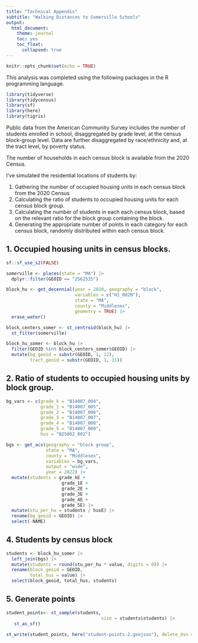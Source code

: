 ```yaml
---
title: "Technical Appendix"
subtitle: "Walking Distances to Somerville Schools"
output: 
  html_document:
    theme: journal
    toc: yes
    toc_float:
      collapsed: true
---
```


```r
knitr::opts_chunk$set(echo = TRUE)
```

This analysis was completed using the following packages in the R programming language.

```r
library(tidyverse)
library(tidycensus)
library(sf)
library(here)
library(tigris)
```


Public data from the American Community Survey includes the number of students
enrolled in school, disaggregated by grade level, at the census block-group level.
Data are further disaggregated by race/ethnicity and, at the tract level, by 
poverty status.

The number of households in each census block is available from the 2020 Census.

I've simulated the residential locations of students by: 

1. Gathering the number of occupied housing units in each census block 
from the 2020 Census
2. Calculating the ratio of students to occupied housing units
for each census block group.
3. Calculating the number of students in each each census block, 
based on the relevant ratio for the block group containing the block.
4. Generating the appropriate number of points in each category for each census block,
randomly distributed within each census block.

## 1. Occupied housing units in census blocks.

```r
sf::sf_use_s2(FALSE)

somerville <- places(state = "MA") |>
  dplyr::filter(GEOID == "2562535") 

block_hu <- get_decennial(year = 2020, geography = "block",
                          variables = c("H1_002N"),
                          state = "MA",
                          county = "Middlesex",
                          geometry = TRUE) |>
  erase_water()

block_centers_somer <- st_centroid(block_hu) |>
  st_filter(somerville)

block_hu_somer <- block_hu |>
  filter(GEOID %in% block_centers_somer$GEOID) |>
  mutate(bg_geoid = substr(GEOID, 1, 12),
         tract_geoid = substr(GEOID, 1, 11)) 
```

## 2. Ratio of students to occupied housing units by block group.

```r
bg_vars <- c(grade_k = "B14007_004",
             grade_1 = "B14007_005",
             grade_2 = "B14007_006",
             grade_3 = "B14007_007",
             grade_4 = "B14007_008",
             grade_5 = "B14007_009",
             hus = "B25002_002")

bgs <- get_acs(geography = "block group",
               state = "MA",
               county = "Middlesex",
               variables = bg_vars,
               output = "wide",
               year = 2022) |>  
  mutate(students = grade_kE +
                     grade_1E +
                     grade_2E +
                     grade_3E +
                     grade_4E +
                     grade_5E) |>
  mutate(stu_per_hu = students / husE) |>
  rename(bg_geoid = GEOID) |>
  select(-NAME)
```


## 4. Students by census block

```r
students <- block_hu_somer |>
  left_join(bgs) |>
  mutate(students = round(stu_per_hu * value, digits = 0)) |>
  rename(block_geoid = GEOID,
         total_hus = value) |>
  select(block_geoid, total_hus, students)
```

## 5. Generate points

``` r
student_points<- st_sample(students, 
                                    size = students$students) |>
   st_as_sf() 

st_write(student_points, here("student-points-2.geojson"), delete_dsn = TRUE)
```

